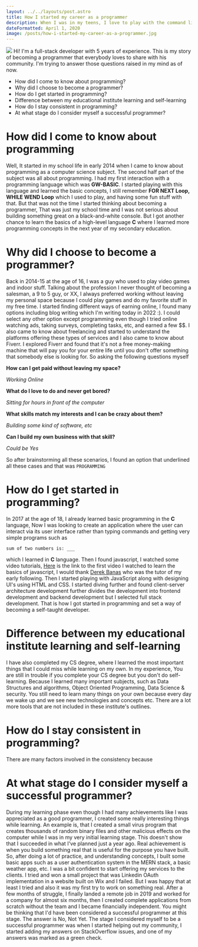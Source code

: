 ```yaml
---
layout: ../../layouts/post.astro
title: How I started my career as a programmer
description: When I was in my teens, I love to play with the command line interface.  This passion led me to the field of programming.
dateFormatted: April 1, 2020
image: /posts/how-i-started-my-career-as-a-programmer.jpg
---
```


<img src={frontmatter.image}/>
Hi! I'm a full-stack developer with 5 years of experience. This is my story of becoming a programmer that everybody loves to share with his community. I'm trying to answer those questions raised in my mind as of now.

- How did I come to know about programming?
- Why did I choose to become a programmer?
- How do I get started in programming?
- Difference between my educational institute learning and self-learning
- How do I stay consistent in programming?
- At what stage do I consider myself a successful programmer?

# How did I come to know about programming

Well, It started in my school life in early 2014 when I came to know about programming as a computer science subject. The second half part of the subject was all about programming. I had my first interaction with a programming language which was **GW-BASIC**. I started playing with this language and learned the basic concepts, I still remember **FOR NEXT Loop, WHILE WEND Loop** which I used to play, and having some fun stuff with that. But that was not the time I started thinking about becoming a programmer, That was just my school time and I was not serious about building something great on a black-and-white console. But I got another chance to learn the basics of a high-level language **C** where I learned more programming concepts in the next year of my secondary education.

# Why did I choose to become a programmer?

Back in 2014-15 at the age of 16, I was a guy who used to play video games and indoor stuff. Talking about the profession I never thought of becoming a salesman, a 9 to 5 guy, or XX, I always preferred working without leaving my personal space because I could play games and do my favorite stuff in my free time. I started finding different ways of earning online, I found many options including blog writing which I'm writing today in 2022 :). I could select any other option except programming even though I tried online watching ads, taking surveys, completing tasks, etc, and earned a few $$. I also came to know about freelancing and started to understand the platforms offering these types of services and I also came to know about Fiverr. I explored Fiverr and found that it's not a free money-making machine that will pay you for your entire life until you don't offer something that somebody else is looking for. So asking the following questions myself

**How can I get paid without leaving my space?**

*Working Online*

**What do I love to do and never get bored?**

*Sitting for hours in front of the computer*

**What skills match my interests and I can be crazy about them?**

*Building some kind of software, etc*

**Can I build my own business with that skill?**

*Could be Yes*

So after brainstorming all these scenarios, I found an option that underlined all these cases and that was `PROGRAMMING`

# How do I get started in programming?

In 2017 at the age of 18, I already learned basic programming in the **C** language, Now I was looking to create an application where the user can interact via its user interface rather than typing commands and getting very simple programs such as

`sum of two numbers is: ___`

which I learned in **C** language. Then I found javascript, I watched some video tutorials, [Here](https://youtu.be/fju9ii8YsGs) is the link to the first video I watched to learn the basics of javascript, I would thank [Derek Banas](https://www.youtube.com/c/derekbanas) who was the tutor of my early following. Then I started playing with JavaScript along with designing UI's using HTML and CSS. I started diving further and found client-server architecture development further divides the development into frontend development and backend development but I selected full stack development. That is how I got started in programming and set a way of becoming a self-taught developer.

# Difference between my educational institute learning and self-learning

I have also completed my CS degree, where I learned the most important things that I could miss while learning on my own. In my experience, You are still in trouble if you complete your CS degree but you don't do self-learning. Because I learned many important subjects, such as Data Structures and algorithms, Object Oriented Programming, Data Science & security. You still need to learn many things on your own because every day we wake up and we see new technologies and concepts etc. There are a lot more tools that are not included in these institute's outlines.

# How do I stay consistent in programming?

There are many factors involved in the consistency because

# At what stage do I consider myself a successful programmer?

During my learning phase even though I had many achievements like I was appreciated as a good programmer, I created some really interesting things while learning. An example is, that I created a small virus program that creates thousands of random binary files and other malicious effects on the computer while I was in my very initial learning stage. This doesn't show that I succeeded in what I've planned just a year ago. Real achievement is when you build something real that is useful for the purpose you have built. So, after doing a lot of practice, and understanding concepts, I built some basic apps such as a user authentication system in the MERN stack, a basic weather app, etc. I was a bit confident to start offering my services to the clients. I tried and won a small project that was Linkedin OAuth implementation in a website built on Wix and I failed. But I was happy that at least I tried and also it was my first try to work on something real. After a few months of struggle, I finally landed a remote job in 2019 and worked for a company for almost six months, then I created complete applications from scratch without the team and I became financially independent. You might be thinking that I'd have been considered a successful programmer at this stage. The answer is No, Not Yet. The stage I considered myself to be a successful programmer was when I started helping out my community, I started adding my answers on StackOverflow issues, and one of my answers was marked as a green check.